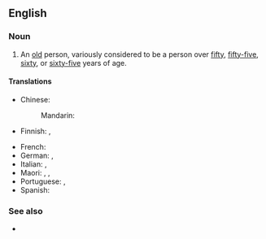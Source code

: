 ==English==

===Noun===
{{en-noun}}

# An [[old]] person, variously considered to be a person over [[fifty]], [[fifty-five]], [[sixty]], or [[sixty-five]] years of age.
#: {{syn|en|senior|q1=US|older adult|q2=euphemism|pensioner}}
#: {{coordinate terms|en|pensioner|retiree}}

====Translations====
{{trans-top|old person}}
* Chinese:
*: Mandarin: {{t|cmn|[[老年人]]|tr=lǎo nián rén}}
* Finnish: {{t+|fi|vanhus}}, {{t|fi|eläkeikäinen}}
{{trans-mid}}
* French: {{t+|fr|personne âgée|f}}
* German: {{t+|de|Senior|m}}, {{t+|de|Seniorin|f}}
* Italian: {{t+|it|anziano|m}}, {{t+|it|anziana|f}}
* Maori: {{t|mi|mātāpuputu}}, {{t|mi|pāhake}}, {{t|mi|kaumātua}}
* Portuguese: {{t+|pt|idoso|m}}, {{t+|pt|idosa|f}}
* Spanish: {{t|es|adulto mayor|m}}
{{trans-bottom}}

===See also===
* {{l|en|grey power}}
